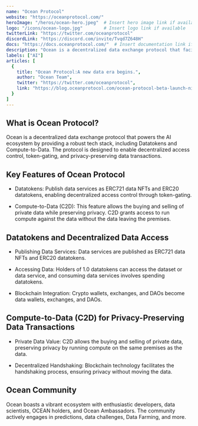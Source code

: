 ---
name: "Ocean Protocol"
website: "https://oceanprotocol.com/"
heroImage: "/heros/ocean-hero.jpeg"  # Insert hero image link if available
logo: "/icons/ocean-logo.jpg"        # Insert logo link if available
twitterLink: "https://twitter.com/oceanprotocol"
discordLink: "https://discord.com/invite/Tvqd7Z648H"
docs: "https://docs.oceanprotocol.com/"  # Insert documentation link if available
description: "Ocean is a decentralized data exchange protocol that facilitates AI by providing a live tech stack, including Datatokens and Compute-to-Data. "
labels: ["AI"]
articles: [
  {
    title: "Ocean Protocol:A new data era begins.",
    author: "Ocean Team",
    twitter: "https://twitter.com/oceanprotocol",
    link: "https://blog.oceanprotocol.com/ocean-protocol-beta-launch-nile-network-1b4a4400cf5d"
  }
]
---

## What is Ocean Protocol?

Ocean is a decentralized data exchange protocol that powers the AI ecosystem by providing a robust tech stack, including Datatokens and Compute-to-Data. The protocol is designed to enable decentralized access control, token-gating, and privacy-preserving data transactions.

## Key Features of Ocean Protocol

- Datatokens: Publish data services as ERC721 data NFTs and ERC20 datatokens, enabling decentralized access control through token-gating.

- Compute-to-Data (C2D): This feature allows the buying and selling of private data while preserving privacy. C2D grants access to run compute against the data without the data leaving the premises.


## Datatokens and Decentralized Data Access

- Publishing Data Services: Data services are published as ERC721 data NFTs and ERC20 datatokens.

- Accessing Data: Holders of 1.0 datatokens can access the dataset or data service, and consuming data services involves spending datatokens.

- Blockchain Integration: Crypto wallets, exchanges, and DAOs become data wallets, exchanges, and DAOs.

## Compute-to-Data (C2D) for Privacy-Preserving Data Transactions

- Private Data Value: C2D allows the buying and selling of private data, preserving privacy by running compute on the same premises as the data.

- Decentralized Handshaking: Blockchain technology facilitates the handshaking process, ensuring privacy without moving the data.

## Ocean Community

Ocean boasts a vibrant ecosystem with enthusiastic developers, data scientists, OCEAN holders, and Ocean Ambassadors. The community actively engages in predictions, data challenges, Data Farming, and more.

